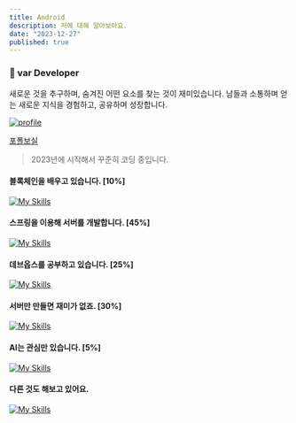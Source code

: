 ```yaml
---
title: Android
description: 저에 대해 알아보아요.
date: "2023-12-27"
published: true
---
```


### 👋 var Developer

새로운 것을 추구하며, 숨겨진 어떤 요소를 찾는 것이 재미있습니다.
남들과 소통하며 얻는 새로운 지식을 경험하고, 공유하며 성장합니다.

[![profile](http://mazassumnida.wtf/api/mini/generate_badge?boj=enbraining)](https://solved.ac/enbraining})

[포폴보실](https://www.figma.com/community/file/1307687825033306040)

> 2023년에 시작해서 꾸준히 코딩 중입니다.

#### 블록체인을 배우고 있습니다. [10%]
[![My Skills](https://skillicons.dev/icons?i=go,solidity)](https://skillicons.dev)

#### 스프링을 이용해 서버를 개발합니다. [45%]
[![My Skills](https://skillicons.dev/icons?i=spring,kotlin,linux,java,nginx)](https://skillicons.dev)

#### 데브옵스를 공부하고 있습니다. [25%]
[![My Skills](https://skillicons.dev/icons?i=aws,docker,grafana,cloudflare)](https://skillicons.dev)

#### 서버만 만들면 재미가 없죠. [30%]
[![My Skills](https://skillicons.dev/icons?i=react,ts,next)](https://skillicons.dev)

#### AI는 관심만 있습니다. [5%]
[![My Skills](https://skillicons.dev/icons?i=python)](https://skillicons.dev)

#### 다른 것도 해보고 있어요.
[![My Skills](https://skillicons.dev/icons?i=elixir,cpp,ktor,nestjs,figma,zig)](https://skillicons.dev)
